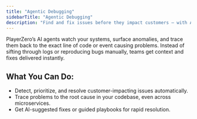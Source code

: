 ```yaml
---
title: "Agentic Debugging"
sidebarTitle: "Agentic Debugging"
description: "Find and fix issues before they impact customers — with AI that thinks like your team."
---
```


PlayerZero’s AI agents watch your systems, surface anomalies, and trace them back to the exact line of code or event causing problems. Instead of sifting through logs or reproducing bugs manually, teams get context and fixes delivered instantly.

<CardGroup cols={1}>
  <Card
    title="Talk with PlayerZero about unlocking Agentic Debugging for your team"
    href="https://playerzero.ai/get-started"
  />
</CardGroup>

## What You Can Do:
- Detect, prioritize, and resolve customer-impacting issues automatically.
- Trace problems to the root cause in your codebase, even across microservices.
- Get AI-suggested fixes or guided playbooks for rapid resolution.